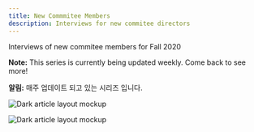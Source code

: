 ```yaml
---
title: New Commmitee Members
description: Interviews for new commitee directors
---
```


<PageDescription>


Interviews of new commitee members for Fall 2020

</PageDescription>
<InlineNotification>


**Note:** This series is currently being updated weekly. Come back to see more!

</InlineNotification>


<InlineNotification>


**알림:** 매주 업데이트 되고 있는 시리즈 입니다.

</InlineNotification>


<Row>
<Column colMd={4} colLg={4} noGutterMdLeft>
    <ArticleCard
      title="Informatics"
      color="dark"
      href="/spotlights/informatics"
      actionIcon="arrowRight"
      author="Joonha Park, Sumin Kim, Kenneth Kim"
      >


![Dark article layout mockup](computer.png)

  </ArticleCard>
</Column>
<Column colMd={4} colLg={4} noGutterMdLeft>
    <ArticleCard
      title="Finance"
      author="Sumin Shin, Minseok Jo, Junyoung Lim, Yeonseo Choi"
      color="dark"
      href="/spotlights/finance"
      actionIcon="arrowRight"
      >


![Dark article layout mockup](cash-payment.png)

</ArticleCard>


</Column>
</Row>

